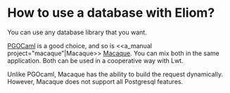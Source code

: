 =How to use a database with Eliom?=

You can use any database library that you want.

[[http://pgocaml.forge.ocamlcore.org/|PGOCaml]]
is a good choice, and so is
<<a_manual project="macaque"|Macaque>>
[[|Macaque]].
You can mix both in the same application. Both can be used in a
cooperative way with Lwt.

Unlike PGOcaml, Macaque has the ability to build the request
dynamically. However, Macaque does not support all Postgresql
features.
